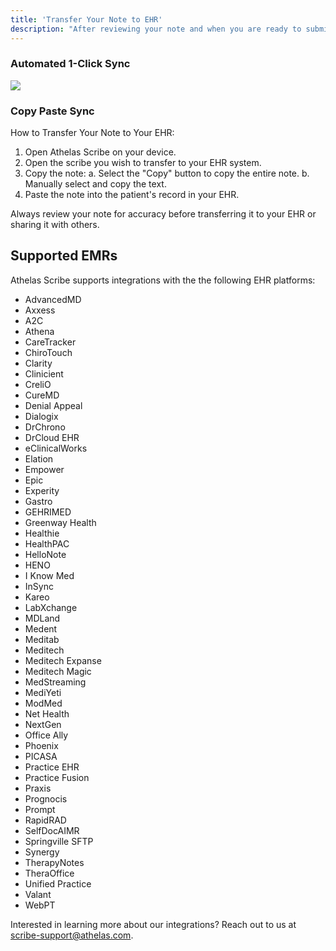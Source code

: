 ```yaml
---
title: 'Transfer Your Note to EHR'
description: "After reviewing your note and when you are ready to submit it in your EHR, follow these steps to transfer your clinical documentation."
---
```


### Automated 1-Click Sync

<Frame>
  <img src="/images/Default.png" />
</Frame>

### Copy Paste Sync

How to Transfer Your Note to Your EHR:

1. Open Athelas Scribe on your device.
2. Open the scribe you wish to transfer to your EHR system.
3. Copy the note:
    a. Select the "Copy" button to copy the entire note.
    b. Manually select and copy the text.
4. Paste the note into the patient's record in your EHR.

<Tip> Always review your note for accuracy before transferring it to your EHR or sharing it with others. </Tip>

## Supported EMRs
Athelas Scribe supports integrations with the the following EHR platforms:

- AdvancedMD
- Axxess
- A2C
- Athena
- CareTracker
- ChiroTouch
- Clarity
- Clinicient
- CreliO
- CureMD
- Denial Appeal
- Dialogix
- DrChrono
- DrCloud EHR
- eClinicalWorks
- Elation
- Empower
- Epic
- Experity
- Gastro
- GEHRIMED
- Greenway Health
- Healthie
- HealthPAC
- HelloNote
- HENO
- I Know Med
- InSync
- Kareo
- LabXchange
- MDLand
- Medent
- Meditab
- Meditech
- Meditech Expanse
- Meditech Magic
- MedStreaming
- MediYeti
- ModMed
- Net Health
- NextGen
- Office Ally
- Phoenix
- PICASA
- Practice EHR
- Practice Fusion
- Praxis
- Prognocis
- Prompt
- RapidRAD
- SelfDocAIMR
- Springville SFTP
- Synergy
- TherapyNotes
- TheraOffice
- Unified Practice
- Valant
- WebPT


<Tip>Interested in learning more about our integrations? Reach out to us at scribe-support@athelas.com. </Tip>